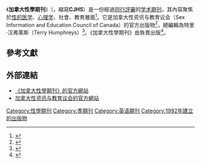 {{Infobox Journal
| title = 加拿大性學期刊
| native_title =The Canadian Journal of Human Sexuality
| cover = 
| editor = 
| discipline = 性學
| language = 英語
| abbreviation = Can. J. Hum. Sex.
| publisher ={{link-en|多倫多大學出版社|University of Toronto Press}}
| country = 加拿大
| frequency = 季刊
| history = 1992年至今
| openaccess =
| license =
| impact = 
| impact-year =
| website = http://www.utpjournals.press/loi/cjhs
| link1 = 
| link1-name = 
| link2 =
| link2-name =
| RSS = 
| atom =
| JSTOR =
| OCLC = 53880937
| LCCN =
| CODEN =
| ISSN = 1188-4517
| eISSN =  
}}

《'''加拿大性學期刊'''》（{{lang-en|''The Canadian Journal of Human Sexuality''}}，縮寫'''CJHS'''）是一份經過[[同行評審|同行評審]]的[[学术期刊|学术期刊]]，其內容聚焦於[[人类的性|性的]][[医学|医学]]、[[心理学|心理学]]、社會、教育層面<ref>{{Cite web |url=http://www.sieccan.org/cjhs.html |title=Archived copy |access-date=2009-08-04 |archive-url=https://web.archive.org/web/20090319124718/http://www.sieccan.org/cjhs.html |archive-date=2009-03-19 |deadurl=yes }}</ref>。它是加拿大性资讯与教育议会（Sex Information and Education Council of Canada）的官方出版物<ref>{{Cite web |url=http://www.sieccan.org/index.html |title=Archived copy |access-date=2009-08-04 |archive-url=https://web.archive.org/web/20091025102616/http://www.sieccan.org/index.html |archive-date=2009-10-25 |deadurl=yes }}</ref>，總編輯為特里·汉弗莱斯（Terry Humphreys）<ref>{{Cite web |url=http://www.sieccan.org/pdf/info-contrib.pdf |title=Archived copy |access-date=2009-08-04 |archive-url=https://web.archive.org/web/20091128005839/http://www.sieccan.org/pdf/info-contrib.pdf |archive-date=2009-11-28 |deadurl=yes }}</ref>。《加拿大性學期刊》由{{link-en|多倫多大學出版社|University of Toronto Press}}負責出版<ref>{{Cite web |url=http://www.utpjournals.press/loi/cjhs |title=存档副本 |accessdate=2020-10-29 |archive-date=2020-06-08 |archive-url=https://web.archive.org/web/20200608063725/https://utpjournals.press/loi/cjhs |dead-url=no }}</ref>。

== 參考文獻 ==
<references/>

== 外部連結 ==
* [http://www.utpjournals.press/loi/cjhs 《加拿大性學期刊》的官方網站] {{Wayback|url=http://www.utpjournals.press/loi/cjhs |date=20200608063725 }}
* [http://www.sieccan.org 加拿大性资讯与教育议会的官方網站] {{Wayback|url=http://www.sieccan.org/ |date=20201128201602 }}
{{sex-stub}}
{{pub-stub}}
[[Category:性學期刊|Category:性學期刊]]
[[Category:季期刊|Category:季期刊]]
[[Category:英语期刊|Category:英语期刊]]
[[Category:1992年建立的出版物|Category:1992年建立的出版物]]